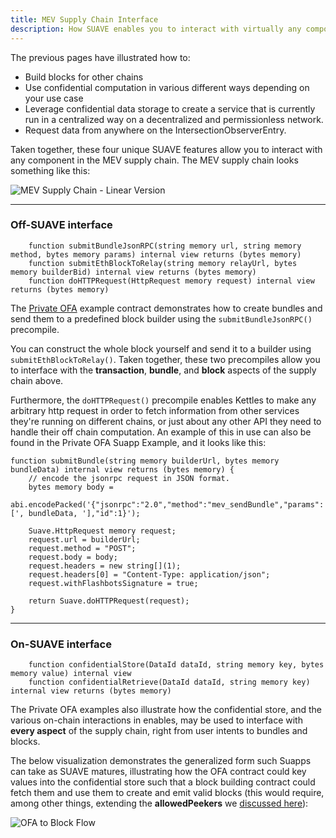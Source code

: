 ```yaml
---
title: MEV Supply Chain Interface
description: How SUAVE enables you to interact with virtually any component that has anything to do wih MEV
---
```


The previous pages have illustrated how to:
- Build blocks for other chains
- Use confidential computation in various different ways depending on your use case
- Leverage confidential data storage to create a service that is currently run in a centralized way on a decentralized and permissionless network.
- Request data from anywhere on the IntersectionObserverEntry.

Taken together, these four unique SUAVE features allow you to interact with any component in the MEV supply chain. The MEV supply chain looks something like this:

![MEV Supply Chain - Linear Version](/img/mev-supplychain.png)

---

### Off-SUAVE interface

```solidity
    function submitBundleJsonRPC(string memory url, string memory method, bytes memory params) internal view returns (bytes memory)
    function submitEthBlockToRelay(string memory relayUrl, bytes memory builderBid) internal view returns (bytes memory)
    function doHTTPRequest(HttpRequest memory request) internal view returns (bytes memory)
```

The [Private OFA](https://github.com/flashbots/suapp-examples/blob/main/examples/app-ofa-private/ofa-private.sol) example contract demonstrates how to create bundles and send them to a predefined block builder using the `submitBundleJsonRPC()` precompile.

You can construct the whole block yourself and send it to a builder using `submitEthBlockToRelay()`. Taken together, these two precompiles allow you to interface with the **transaction**, **bundle**, and **block** aspects of the supply chain above.

Furthermore, the `doHTTPRequest()` precompile enables Kettles to make any arbitrary http request in order to fetch information from other services they're running on different chains, or just about any other API they need to handle their off chain computation. An example of this in use can also be found in the Private OFA Suapp Example, and it looks like this:

```solidity
function submitBundle(string memory builderUrl, bytes memory bundleData) internal view returns (bytes memory) {
    // encode the jsonrpc request in JSON format.
    bytes memory body =
        abi.encodePacked('{"jsonrpc":"2.0","method":"mev_sendBundle","params":[', bundleData, '],"id":1}');

    Suave.HttpRequest memory request;
    request.url = builderUrl;
    request.method = "POST";
    request.body = body;
    request.headers = new string[](1);
    request.headers[0] = "Content-Type: application/json";
    request.withFlashbotsSignature = true;

    return Suave.doHTTPRequest(request);
}
```

---

### On-SUAVE interface

```solidity
    function confidentialStore(DataId dataId, string memory key, bytes memory value) internal view
    function confidentialRetrieve(DataId dataId, string memory key) internal view returns (bytes memory)
```

The Private OFA examples also illustrate how the confidential store, and the various on-chain interactions in enables, may be used to interface with **every aspect** of the supply chain, right from user intents to bundles and blocks.

The below visualization demonstrates the generalized form such Suapps can take as SUAVE matures, illustrating how the OFA contract could key values into the confidential store such that a block building contract could fetch them and use them to create and emit valid blocks (this would require, among other things, extending the **allowedPeekers** we [discussed here](/concepts/confidential-data-storage#practical-example)):

![OFA to Block Flow](/assets/OFA_And_Block_Flow.svg)
